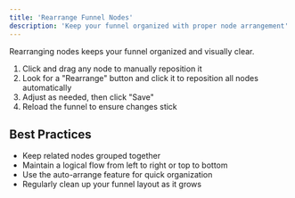 ```yaml
---
title: 'Rearrange Funnel Nodes'
description: 'Keep your funnel organized with proper node arrangement'
---
```


Rearranging nodes keeps your funnel organized and visually clear.

1. Click and drag any node to manually reposition it
2. Look for a "Rearrange" button and click it to reposition all nodes automatically
3. Adjust as needed, then click "Save"
4. Reload the funnel to ensure changes stick

## Best Practices

- Keep related nodes grouped together
- Maintain a logical flow from left to right or top to bottom
- Use the auto-arrange feature for quick organization
- Regularly clean up your funnel layout as it grows 